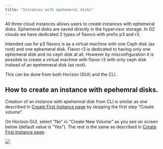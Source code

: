 ```yaml
---
title: "Instances with epehemeral disks"
---
```

All three cloud instances allows users to create instances with ephemeral disks. Ephemeral disks are saved directly in the hypervisor storage. In G2 clouds we have dedicated 2 types of flavors with prefix p3 and r3.

Intended use for p3 flavors is as a virtual machine with one Ceph disk (as root) and one ephemeral disk. Flavor r3 is dedicated to having only one ephemeral disk and no ceph disk at all. However by misconfiguration it is possible to create a virtual machine with flavor r3 with only ceph disk instead of an epehemeral disk (as root).

This can be done from both Horizon (GUI) and the CLI.

## How to create an instance with epehemral disks.
Creation of an instance with epehemral disk from CLI is similar as one described in [Create First Instance page](../getting-started/creating-first-infrastructure#create-a-virtual-machine-instance) by skipping the first step "Create volume".

On Horizon GUI, select "No" in "Create New Volume" as you see on screen below (default value is "Yes"). The rest is the same as described in [Create First Instance page](../getting-started/creating-first-infrastructure#create-a-virtual-machine-instance).

![](/img/openstack/ephemeral_creation.png)
